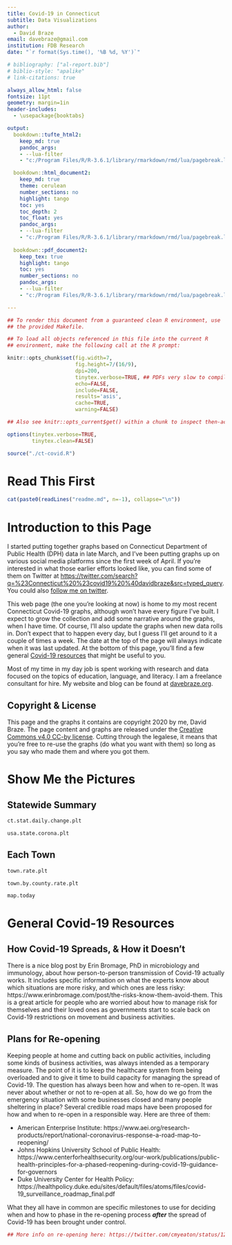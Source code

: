 ```yaml
---
title: Covid-19 in Connecticut
subtitle: Data Visualizations
author:
  - David Braze
email: davebraze@gmail.com
institution: FDB Research
date: "`r format(Sys.time(), '%B %d, %Y')`"

# bibliography: ["al-report.bib"]
# biblio-style: "apalike"
# link-citations: true

always_allow_html: false
fontsize: 11pt
geometry: margin=1in
header-includes:
  - \usepackage{booktabs}

output:
  bookdown::tufte_html2:
    keep_md: true
    pandoc_args:
    - --lua-filter
    - "c:/Program Files/R/R-3.6.1/library/rmarkdown/rmd/lua/pagebreak.lua"

  bookdown::html_document2:
    keep_md: true
    theme: cerulean
    number_sections: no
    highlight: tango
    toc: yes
    toc_depth: 2
    toc_float: yes
    pandoc_args:
    - --lua-filter
    - "c:/Program Files/R/R-3.6.1/library/rmarkdown/rmd/lua/pagebreak.lua"
    
  bookdown::pdf_document2:
    keep_tex: true
    highlight: tango
    toc: yes
    number_sections: no
    pandoc_args:
    - --lua-filter
    - "c:/Program Files/R/R-3.6.1/library/rmarkdown/rmd/lua/pagebreak.lua"

---
```



```r

## To render this document from a guaranteed clean R environment, use
## the provided Makefile.

## To load all objects referenced in this file into the current R
## environment, make the following call at the R prompt:

knitr::opts_chunk$set(fig.width=7,
                      fig.height=7/(16/9),
                      dpi=200,
                      tinytex.verbose=TRUE, ## PDFs very slow to compile.
                      echo=FALSE,
                      include=FALSE,
                      results='asis',
                      cache=TRUE,
                      warning=FALSE)

## Also see knitr::opts_current$get() within a chunk to inspect then-active options.

options(tinytex.verbose=TRUE,
        tinytex.clean=FALSE)

```

```r

source("./ct-covid.R")

```

# Read This First

```r

cat(paste0(readLines("readme.md", n=-1), collapse="\n"))

```

# Introduction to this Page

I started putting together graphs based on Connecticut Department of Public Health (DPH) data in late March, and I've been putting graphs up on various social media platforms since the first week of April. If you're interested in what those earlier efforts looked like, you can find some of them on Twitter at 
[https://twitter.com/search?q=%23Connecticut%20%23covid19%20%40davidbraze&src=typed_query](https://twitter.com/search?q=%23Connecticut%20%23covid19%20%40davidbraze&src=typed_query). You could also [follow me on twitter](https://twitter.com/davidbraze).

This web page (the one you're looking at now) is home to my most recent Connecticut Covid-19 graphs, although won't have every figure I've built. I expect to grow the collection and add some narrative around the graphs, when I have time. Of course, I'll also update the graphs when new data rolls in. Don't expect that to happen every day, but I guess I'll get around to it a couple of times a week. The date at the top of the page will always indicate when it was last updated. At the bottom of this page, you'll find a few general [Covid-19 resources](#resources) that might be useful to you. 

Most of my time in my day job is spent working with research and data focused on the topics of education, language, and literacy. I am a freelance consultant for hire. My website and blog can be found at [davebraze.org](https://davebraze.org/).

## Copyright & License

This page and the graphs it contains are copyright 2020 by me, David Braze. The page content and graphs are released under the [Creative Commons v4.0 CC-by license](https://creativecommons.org/licenses/by/4.0/).  Cutting through the legalese, it means that you're free to re-use the graphs (do what you want with them) so long as you say who made them and where you got them.

# Show Me the Pictures

## Statewide Summary

```r

ct.stat.daily.change.plt

```

```r

usa.state.corona.plt

```


## Each Town

```r

town.rate.plt

```

```r

town.by.county.rate.plt

```

```r

map.today

```

# General Covid-19 Resources {#resources}

## How Covid-19 Spreads, & How it Doesn't

There is a nice blog post by Erin Bromage, PhD in microbiology and immunology, about how person-to-person transmission of Covid-19 actually works. It includes specific information on what the experts know about which situations are more risky, and which ones are less risky: https://www.erinbromage.com/post/the-risks-know-them-avoid-them. This is a great article for people who are worried about how to manage risk for themselves and their loved ones as governments start to scale back on Covid-19 restrictions on movement and business activities. 

## Plans for Re-opening

Keeping people at home and cutting back on public activities, including some kinds of business activities, was always intended as a temporary measure. The point of it is to keep the healthcare system from being overloaded and to give it time to build capacity for managing the spread of Covid-19. The question has always been how and when to re-open. It was never about whether or not to re-open at all. So, how do we go from the emergency situation with some businesses closed and many people sheltering in place?
Several credible road maps have been proposed for how and when to re-open in a responsible way. Here are three of them:

* American Enterprise Institute: https://www.aei.org/research-products/report/national-coronavirus-response-a-road-map-to-reopening/
* Johns Hopkins University School of Public Health: https://www.centerforhealthsecurity.org/our-work/publications/public-health-principles-for-a-phased-reopening-during-covid-19-guidance-for-governors
* Duke University Center for Health Policy: https://healthpolicy.duke.edu/sites/default/files/atoms/files/covid-19_surveillance_roadmap_final.pdf

What they all have in common are specific milestones to use for deciding when and how to phase in the re-opening process ***after*** the spread of Covid-19 has been brought under control.

```r

## More info on re-opening here: https://twitter.com/cmyeaton/status/1258512373750435842?s=20

``` 
